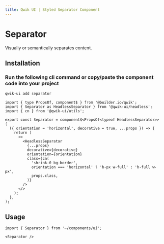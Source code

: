 ```yaml
---
title: Qwik UI | Styled Separator Component
---
```




<StatusBanner status={statusByComponent.styled.Separator} />

# Separator

Visually or semantically separates content.

<ShowcaseHero />

## Installation

### Run the following cli command or copy/paste the component code into your project

```sh
qwik-ui add separator
```

```tsx
import { type PropsOf, component$ } from '@builder.io/qwik';
import { Separator as HeadlessSeparator } from '@qwik-ui/headless';
import { cn } from '@qwik-ui/utils';

export const Separator = component$<PropsOf<typeof HeadlessSeparator>>(
  ({ orientation = 'horizontal', decorative = true, ...props }) => {
    return (
      <>
        <HeadlessSeparator
          {...props}
          decorative={decorative}
          orientation={orientation}
          class={cn(
            'shrink-0 bg-border',
            orientation === 'horizontal' ? 'h-px w-full' : 'h-full w-px',
            props.class,
          )}
        />
      </>
    );
  },
);
```

## Usage

```tsx
import { Separator } from '~/components/ui';
```

```tsx
<Separator />
```
